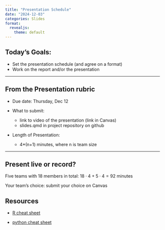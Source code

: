 ```yaml
---
title: "Presentation Schedule"
date: "2024-12-03"
categories: Slides
format: 
  revealjs:
    theme: default
---
```


## Today's Goals:

- Set the presentation schedule (and agree on a format)
- Work on the report and/or the presentation



----

## From the Presentation rubric

- Due date: Thursday, Dec 12

- What to submit: 

  - link to video of the presentation (link in Canvas)
  - slides.qmd in project repository on github

- Length of Presentation: 

  - 4*(n+1) minutes, where n is team size


----

## Present live or record?

Five teams with 18 members in total: $18 \cdot 4 + 5\cdot 4 = 92$ minutes

Your team's choice: submit your choice on Canvas


## Resources

- [R cheat sheet](https://srvanderplas.github.io/stat-computing-r-python/files/Short-refcard.pdf)

- [python cheat sheet](https://srvanderplas.github.io/stat-computing-r-python/files/Python3_reference_cheat_sheet.pdf)





